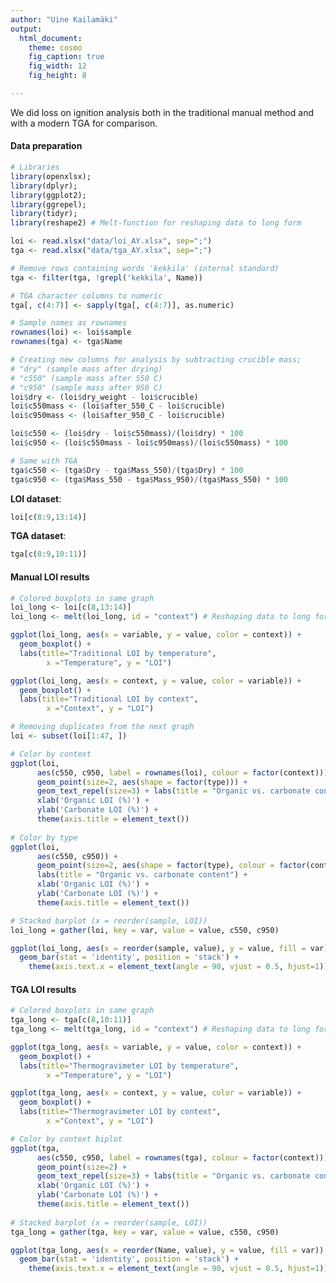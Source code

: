 ```yaml
---
author: "Uine Kailamäki"
output:
  html_document:
    theme: cosmo
    fig_caption: true
    fig_width: 12
    fig_height: 8 

---
```


We did loss on ignition analysis both in the traditional manual method and with a modern TGA for comparison.

#### Data preparation

```r
# Libraries
library(openxlsx); 
library(dplyr); 
library(ggplot2); 
library(ggrepel);
library(tidyr); 
library(reshape2) # Melt-function for reshaping data to long form

loi <- read.xlsx("data/loi_AY.xlsx", sep=";")
tga <- read.xlsx("data/tga_AY.xlsx", sep=";")

# Remove rows containing words 'kekkila' (internal standard)
tga <- filter(tga, !grepl('kekkila', Name))

# TGA character columns to numeric
tga[, c(4:7)] <- sapply(tga[, c(4:7)], as.numeric)

# Sample names as rownames
rownames(loi) <- loi$sample
rownames(tga) <- tga$Name

# Creating new columns for analysis by subtracting crucible mass;
# "dry" (sample mass after drying)
# "c550" (sample mass after 550 C)
# "c950" (sample mass after 950 C)
loi$dry <- (loi$dry_weight - loi$crucible)
loi$c550mass <- (loi$after_550_C - loi$crucible)
loi$c950mass <- (loi$after_950_C - loi$crucible)

loi$c550 <- (loi$dry - loi$c550mass)/(loi$dry) * 100
loi$c950 <- (loi$c550mass - loi$c950mass)/(loi$c550mass) * 100

# Same with TGA
tga$c550 <- (tga$Dry - tga$Mass_550)/(tga$Dry) * 100
tga$c950 <- (tga$Mass_550 - tga$Mass_950)/(tga$Mass_550) * 100

```

**LOI dataset**: \

```r
loi[c(8:9,13:14)]
```

**TGA dataset**: \

```r
tga[c(8:9,10:11)]
```

#### Manual LOI results

```r
# Colored boxplots in same graph
loi_long <- loi[c(8,13:14)]
loi_long <- melt(loi_long, id = "context") # Reshaping data to long form

ggplot(loi_long, aes(x = variable, y = value, color = context)) +  
  geom_boxplot() +
  labs(title="Traditional LOI by temperature",
        x ="Temperature", y = "LOI")

ggplot(loi_long, aes(x = context, y = value, color = variable)) +  
  geom_boxplot() +
  labs(title="Traditional LOI by context",
        x ="Context", y = "LOI")

# Removing duplicates from the next graph
loi <- subset(loi[1:47, ])

# Color by context
ggplot(loi, 
      aes(c550, c950, label = rownames(loi), colour = factor(context))) +
      geom_point(size=2, aes(shape = factor(type))) +
      geom_text_repel(size=3) + labs(title = "Organic vs. carbonate content") +
      xlab('Organic LOI (%)') +
      ylab('Carbonate LOI (%)') +
      theme(axis.title = element_text())
     
# Color by type
ggplot(loi, 
      aes(c550, c950)) +
      geom_point(size=2, aes(shape = factor(type), colour = factor(context))) +
      labs(title = "Organic vs. carbonate content") +
      xlab('Organic LOI (%)') +
      ylab('Carbonate LOI (%)') +
      theme(axis.title = element_text())

# Stacked barplot (x = reorder(sample, LOI))
loi_long = gather(loi, key = var, value = value, c550, c950)

ggplot(loi_long, aes(x = reorder(sample, value), y = value, fill = var)) +
  geom_bar(stat = 'identity', position = 'stack') + 
    theme(axis.text.x = element_text(angle = 90, vjust = 0.5, hjust=1))


```

#### TGA LOI results

```r
# Colored boxplots in same graph
tga_long <- tga[c(8,10:11)]
tga_long <- melt(tga_long, id = "context") # Reshaping data to long form

ggplot(tga_long, aes(x = variable, y = value, color = context)) +  
  geom_boxplot() +
  labs(title="Thermogravimeter LOI by temperature",
        x ="Temperature", y = "LOI")

ggplot(tga_long, aes(x = context, y = value, color = variable)) +  
  geom_boxplot() +
  labs(title="Thermogravimeter LOI by context",
        x ="Context", y = "LOI")

# Color by context biplot
ggplot(tga, 
      aes(c550, c950, label = rownames(tga), colour = factor(context))) +
      geom_point(size=2) +
      geom_text_repel(size=3) + labs(title = "Organic vs. carbonate content") +
      xlab('Organic LOI (%)') +
      ylab('Carbonate LOI (%)') +
      theme(axis.title = element_text())
      
# Stacked barplot (x = reorder(sample, LOI))
tga_long = gather(tga, key = var, value = value, c550, c950)

ggplot(tga_long, aes(x = reorder(Name, value), y = value, fill = var)) +
  geom_bar(stat = 'identity', position = 'stack') + 
    theme(axis.text.x = element_text(angle = 90, vjust = 0.5, hjust=1))

```


